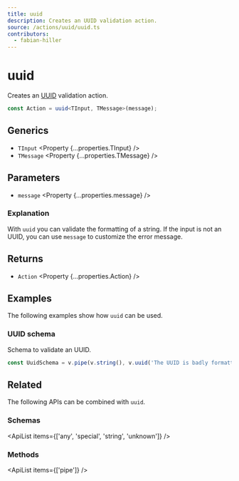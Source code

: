 ```yaml
---
title: uuid
description: Creates an UUID validation action.
source: /actions/uuid/uuid.ts
contributors:
  - fabian-hiller
---
```



# uuid

Creates an [UUID](https://en.wikipedia.org/wiki/Universally_unique_identifier) validation action.

```ts
const Action = uuid<TInput, TMessage>(message);
```

## Generics

- `TInput` <Property {...properties.TInput} />
- `TMessage` <Property {...properties.TMessage} />

## Parameters

- `message` <Property {...properties.message} />

### Explanation

With `uuid` you can validate the formatting of a string. If the input is not an UUID, you can use `message` to customize the error message.

## Returns

- `Action` <Property {...properties.Action} />

## Examples

The following examples show how `uuid` can be used.

### UUID schema

Schema to validate an UUID.

```ts
const UuidSchema = v.pipe(v.string(), v.uuid('The UUID is badly formatted.'));
```

## Related

The following APIs can be combined with `uuid`.

### Schemas

<ApiList items={['any', 'special', 'string', 'unknown']} />

### Methods

<ApiList items={['pipe']} />
